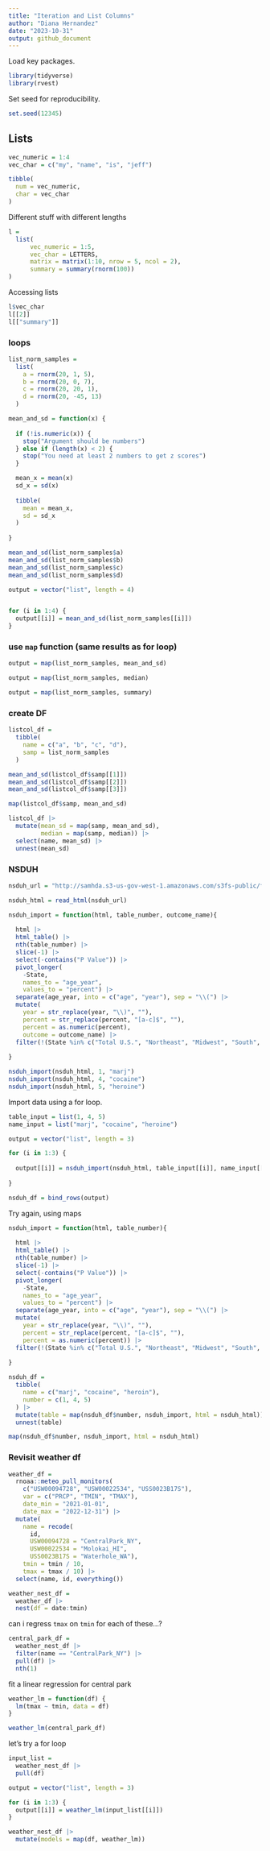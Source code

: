 ```yaml
---
title: "Iteration and List Columns"
author: "Diana Hernandez"
date: "2023-10-31"
output: github_document
---
```


Load key packages.

```r
library(tidyverse)
library(rvest)
```

Set seed for reproducibility.

```r
set.seed(12345)
```

## Lists

```r
vec_numeric = 1:4
vec_char = c("my", "name", "is", "jeff")

tibble(
  num = vec_numeric, 
  char = vec_char
)
```

Different stuff with different lengths

```r
l = 
  list(
      vec_numeric = 1:5,
      vec_char = LETTERS,
      matrix = matrix(1:10, nrow = 5, ncol = 2),
      summary = summary(rnorm(100))
)
```

Accessing lists

```r
l$vec_char
l[[2]]
l[["summary"]]
```

### loops

```r
list_norm_samples =
  list(
    a = rnorm(20, 1, 5),
    b = rnorm(20, 0, 7),
    c = rnorm(20, 20, 1),
    d = rnorm(20, -45, 13)
  )
```

```r
mean_and_sd = function(x) {
  
  if (!is.numeric(x)) {
    stop("Argument should be numbers")
  } else if (length(x) < 2) {
    stop("You need at least 2 numbers to get z scores")
  }

  mean_x = mean(x)
  sd_x = sd(x)
  
  tibble(
    mean = mean_x,
    sd = sd_x
  )
  
}
```

```r
mean_and_sd(list_norm_samples$a)
mean_and_sd(list_norm_samples$b)
mean_and_sd(list_norm_samples$c)
mean_and_sd(list_norm_samples$d)
```

```r
output = vector("list", length = 4)


for (i in 1:4) {
  output[[i]] = mean_and_sd(list_norm_samples[[i]])
}
```

### use `map` function (same results as for loop)

```r
output = map(list_norm_samples, mean_and_sd)

output = map(list_norm_samples, median)

output = map(list_norm_samples, summary)
```

### create DF

```r
listcol_df =
  tibble(
    name = c("a", "b", "c", "d"),
    samp = list_norm_samples
  )
```

```r
mean_and_sd(listcol_df$samp[[1]])
mean_and_sd(listcol_df$samp[[2]])
mean_and_sd(listcol_df$samp[[3]])

map(listcol_df$samp, mean_and_sd)

listcol_df |> 
  mutate(mean_sd = map(samp, mean_and_sd),
         median = map(samp, median)) |> 
  select(name, mean_sd) |> 
  unnest(mean_sd)
```

### NSDUH


```r
nsduh_url = "http://samhda.s3-us-gov-west-1.amazonaws.com/s3fs-public/field-uploads/2k15StateFiles/NSDUHsaeShortTermCHG2015.htm"

nsduh_html = read_html(nsduh_url)
```

```r
nsduh_import = function(html, table_number, outcome_name){
  
  html |> 
  html_table() |> 
  nth(table_number) |>
  slice(-1) |> 
  select(-contains("P Value")) |>
  pivot_longer(
    -State,
    names_to = "age_year", 
    values_to = "percent") |>
  separate(age_year, into = c("age", "year"), sep = "\\(") |>
  mutate(
    year = str_replace(year, "\\)", ""),
    percent = str_replace(percent, "[a-c]$", ""),
    percent = as.numeric(percent),
    outcome = outcome_name) |>
  filter(!(State %in% c("Total U.S.", "Northeast", "Midwest", "South", "West")))
  
}

nsduh_import(nsduh_html, 1, "marj")
nsduh_import(nsduh_html, 4, "cocaine")
nsduh_import(nsduh_html, 5, "heroine")
```

Import data using a for loop.

```r
table_input = list(1, 4, 5)
name_input = list("marj", "cocaine", "heroine")

output = vector("list", length = 3)

for (i in 1:3) {
  
  output[[i]] = nsduh_import(nsduh_html, table_input[[i]], name_input[[i]])
  
}

nsduh_df = bind_rows(output)
```

Try again, using maps

```r
nsduh_import = function(html, table_number){
  
  html |> 
  html_table() |> 
  nth(table_number) |>
  slice(-1) |> 
  select(-contains("P Value")) |>
  pivot_longer(
    -State,
    names_to = "age_year", 
    values_to = "percent") |>
  separate(age_year, into = c("age", "year"), sep = "\\(") |>
  mutate(
    year = str_replace(year, "\\)", ""),
    percent = str_replace(percent, "[a-c]$", ""),
    percent = as.numeric(percent)) |>
  filter(!(State %in% c("Total U.S.", "Northeast", "Midwest", "South", "West")))
  
}

nsduh_df = 
  tibble(
    name = c("marj", "cocaine", "heroin"),
    number = c(1, 4, 5)
  ) |>
  mutate(table = map(nsduh_df$number, nsduh_import, html = nsduh_html)) |>
  unnest(table)

map(nsduh_df$number, nsduh_import, html = nsduh_html)
```

### Revisit weather df

```r
weather_df = 
  rnoaa::meteo_pull_monitors(
    c("USW00094728", "USW00022534", "USS0023B17S"),
    var = c("PRCP", "TMIN", "TMAX"), 
    date_min = "2021-01-01",
    date_max = "2022-12-31") |>
  mutate(
    name = recode(
      id, 
      USW00094728 = "CentralPark_NY", 
      USW00022534 = "Molokai_HI",
      USS0023B17S = "Waterhole_WA"),
    tmin = tmin / 10,
    tmax = tmax / 10) |>
  select(name, id, everything())
```

```r
weather_nest_df =
  weather_df |>
  nest(df = date:tmin)
```

can i regress `tmax` on `tmin` for each of these...?

```r
central_park_df =
  weather_nest_df |>
  filter(name == "CentralPark_NY") |>
  pull(df) |>
  nth(1)
```

fit a linear regression for central park

```r
weather_lm = function(df) {
  lm(tmax ~ tmin, data = df)
}

weather_lm(central_park_df)
```

let's try a for loop

```r
input_list = 
  weather_nest_df |>
  pull(df)

output = vector("list", length = 3)

for (i in 1:3) {
  output[[i]] = weather_lm(input_list[[i]])
}

weather_nest_df |>
  mutate(models = map(df, weather_lm))
```

